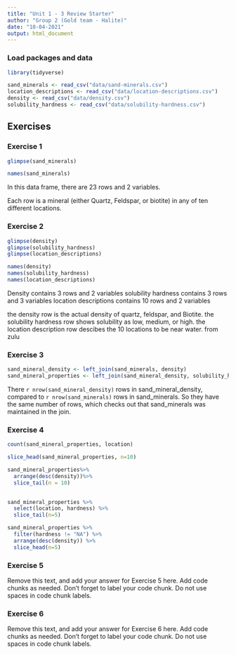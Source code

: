 ```yaml
---
title: "Unit 1 - 3 Review Starter"
author: "Group 2 (Gold team - Halite)"
date: "10-04-2021"
output: html_document
---
```


### Load packages and data

```r
library(tidyverse) 
```

```r
sand_minerals <- read_csv("data/sand-minerals.csv")
location_descriptions <- read_csv("data/location-descriptions.csv")
density <- read_csv("data/density.csv")
solubility_hardness <- read_csv("data/solubility-hardness.csv")
```

## Exercises

### Exercise 1

```r
glimpse(sand_minerals)

names(sand_minerals)
```

In this data frame, there are 23 rows and 2 variables.

Each row is a mineral (either Quartz, Feldspar, or biotite) in any of ten different locations.

### Exercise 2

```r
glimpse(density)
glimpse(solubility_hardness)
glimpse(location_descriptions)

names(density)
names(solubility_hardness)
names(location_descriptions)

```
Density contains 3 rows and 2 variables
solubility hardness contains 3 rows and 3 variables
location descriptions contains 10 rows and 2 variables

the density row is the actual density of quartz, feldspar, and Biotite.
the solubility hardness row shows solubility as low, medium, or high.
the location description row descibes the 10 locations to be near water. from zulu

### Exercise 3

```r

sand_mineral_density <- left_join(sand_minerals, density)
sand_mineral_properties <- left_join(sand_mineral_density, solubility_hardness)

```

There `r nrow(sand_mineral_density)` rows in sand_mineral_density, compared to `r nrow(sand_minerals)` rows in sand_minerals. So they have the same number of rows, which checks out that sand_minerals was maintained in the join.

### Exercise 4

```r
count(sand_mineral_properties, location)
```
```r
slice_head(sand_mineral_properties, n=10)
```
```r
sand_mineral_properties%>%
  arrange(desc(density))%>%
  slice_tail(n = 10)
  
```
```r
sand_mineral_properties %>%
  select(location, hardness) %>%
  slice_tail(n=5)

```
```r
sand_mineral_properties %>%
  filter(hardness != "NA") %>%
  arrange(desc(density)) %>%
  slice_head(n=5)
```


### Exercise 5

Remove this text, and add your answer for Exercise 5 here.
Add code chunks as needed.
Don't forget to label your code chunk.
Do not use spaces in code chunk labels.

### Exercise 6

Remove this text, and add your answer for Exercise 6 here.
Add code chunks as needed.
Don't forget to label your code chunk.
Do not use spaces in code chunk labels.
